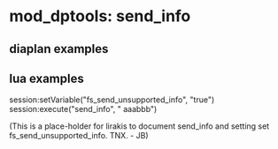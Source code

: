 
# mod_dptools: send_info 

## diaplan examples

 <action application="set" data="fs_send_unsupported_info=true"/>
 <action application="send_info" data="X-FFCS-SZR-INFO-DATE:22"/>

## lua examples

session:setVariable("fs_send_unsupported_info", "true")
session:execute("send_info",  " aaabbb")


(This is a place-holder for lirakis to document send\_info and setting set fs\_send\_unsupported\_info. TNX. - JB)


